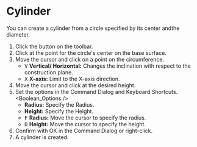 
# Cylinder

<Reference shortcut='Shift-C' command='Cylinder' button='Toolbar' />

You can  create a cylinder from a circle specified by its center andthe diameter.

1. Click the button <ButtonIcon type="button-cylinder" /> on the toolbar.
2. Click at the point for the circle's center on the base surface.
3. Move the cursor and click on a point on the circumference.
   - <kbd>V</kbd> **Vertical/ Horizontal:** Changes the inclination with respect to the construction plane.
   - <kbd>X</kbd> **X-axis:** Limit to the X-axis direction.
4. Move the cursor and click at the desired height.
5. Set the options in the Command Dialog and Keyboard Shortcuts.
   <Boolean_Options />
   - **Radius:** Specify the Radius.
   - **Height:** Specify the Height.
   - <kbd>F</kbd> **Radius:** Move the cursor to specify the radius.
   - <kbd>D</kbd> **Height:** Move the cursor to specify the height.
6. Confirm with OK in the Command Dialog or right-click.
7. A cylinder is created.



